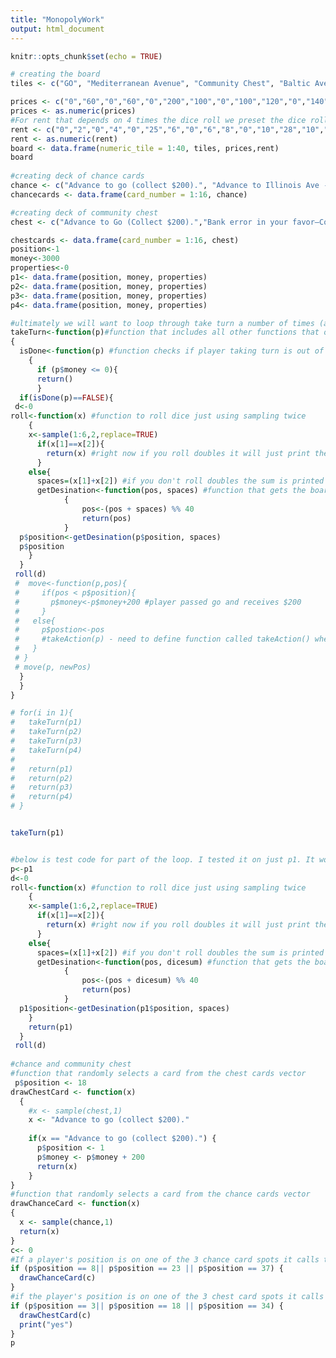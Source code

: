 ```yaml
---
title: "MonopolyWork"
output: html_document
---
```


```r
knitr::opts_chunk$set(echo = TRUE)
```

```r
# creating the board
tiles <- c("GO", "Mediterranean Avenue", "Community Chest", "Baltic Avenue", "Income Tax", "Reading Railroad", "Oriental Avenue","Chance","Vermont Avenue", "Connecticut Avenue", "Jail", "St. Charles Place", "Electric Company", "States Avenue", "Virginia Avenue","Pennsylvania Railroad", "St. James Place", "Community Chest","Tennessee Avenue","New York Avenue","Free Parking","Kentucky Avenue","Chance","Indiana Avenue","Illinois Avenue","B. & O. Railroad","Atlantic Avenue","Ventnor Avenue", "Water Works", "Marvin Gardens","Go To Jail","Pacific Avenue","North Carolina Avenue", "Community Chest", "Pennsylvania Avenue","Short Line", "Chance","Park Place", "Luxury Tax", "Boardwalk")

prices <- c("0","60","0","60","0","200","100","0","100","120","0","140","150","140","160","200","180","0","180","200","0","220","0","220","240","200","260","260","150","280","0","300","300","0","320","200","0","350","0","400")
prices <- as.numeric(prices)
#For rent that depends on 4 times the dice roll we preset the dice roll to be 7 as that is the most common 2 sided dice roll.
rent <- c("0","2","0","4","0","25","6","0","6","8","0","10","28","10","12","25","14","0","14","16","0","18","0","18","20","25","22","22","28","24","0","26","26","0","28","28","0","35","0","50")
rent <- as.numeric(rent)
board <- data.frame(numeric_tile = 1:40, tiles, prices,rent)
board
  
#creating deck of chance cards
chance <- c("Advance to go (collect $200).", "Advance to Illinois Ave - If you pass Go, collect $200.", "Advance to St. Charles Place - If you pass Go, collect $200.", "Advance to nearest Utility. If unowned, you may buy it from the Bank. If owned, throw dice and pay owner a total ten times the amount thrown.", "Advance token to the nearest Railroad and pay owner twice the rental to which he/she is otherwise entitled. If Railroad is unowned, you may but it from the Bank.", "Bank pays you dividend of $50.", "Get Out of Jail Free.", "Go Back 3 Spaces.", "Go to Jail-Go directly to Jail-Do not pass Go, do not collect $200.", "Make general repairs on all your property-For each house pay $25-For each hotel $100.","Pay poor tax of $15","Take a trip to Reading Railroad–If you pass Go, collect $200.","Take a walk on the Boardwalk–Advance token to Boardwalk","You have been elected Chairman of the Board–Pay each player $50","Your building and loan matures—Collect $150","You have won a crossword competition—Collect $100")
chancecards <- data.frame(card_number = 1:16, chance)

#creating deck of community chest
chest <- c("Advance to Go (Collect $200).","Bank error in your favor—Collect $200.","Doctor's fee—Pay $50.","From sale of stock you get $50.","Get Out of Jail Free.","Go to Jail–Go directly to jail–Do not pass Go–Do not collect $200.","Grand Opera Night—Collect $50 from every player for opening night seats.","Holiday Fund matures—Receive $100.","Income tax refund–Collect $20.","Life insurance matures–Collect $100.","Pay hospital fees of $100.","Pay school fees of $150.","Receive from services $25.","You are assessed for street repairs–$40 per house–$115 per hotel.","You have won second prize in a beauty contest–Collect $10.","You inherit $100.")

chestcards <- data.frame(card_number = 1:16, chest)
position<-1
money<-3000
properties<-0
p1<- data.frame(position, money, properties)
p2<- data.frame(position, money, properties)
p3<- data.frame(position, money, properties)
p4<- data.frame(position, money, properties)

#ultimately we will want to loop through take turn a number of times (at bottom)
takeTurn<-function(p)#function that includes all other functions that one player will go through for a turn, parameter is one player data frame
{
  isDone<-function(p) #function checks if player taking turn is out of money or not
    { 
	  if (p$money <= 0){
	  return()
	  }
  if(isDone(p)==FALSE){
 d<-0
roll<-function(x) #function to roll dice just using sampling twice
    {
    x<-sample(1:6,2,replace=TRUE)
      if(x[1]==x[2]){
        return(x) #right now if you roll doubles it will just print the pair and that's it
      }
    else{
      spaces=(x[1]+x[2]) #if you don't roll doubles the sum is printed
      getDesination<-function(pos, spaces) #function that gets the board position
            {
            	pos<-(pos + spaces) %% 40
            	return(pos)
            }
  p$position<-getDesination(p$position, spaces)
  p$position
    }
  }
 roll(d)
 #  move<-function(p,pos){
 #     if(pos < p$position){
 #       p$money<-p$money+200 #player passed go and receives $200
 #     }
 #   else{
 #     p$postion<-pos
 #     #takeAction(p) - need to define function called takeAction() where the player moves
 #   }
 # }
 # move(p, newPos)
  }
  }
}

# for(i in 1){
#   takeTurn(p1)
#   takeTurn(p2)
#   takeTurn(p3)
#   takeTurn(p4)
#   
#   return(p1)
#   return(p2)
#   return(p3)
#   return(p4)
# }


takeTurn(p1)


#below is test code for part of the loop. I tested it on just p1. It works by rolling the dice and then updating the player position in the data frame. I need to get it to work in the larger loop though.  
p<-p1
d<-0
roll<-function(x) #function to roll dice just using sampling twice
    {
    x<-sample(1:6,2,replace=TRUE)
      if(x[1]==x[2]){
        return(x) #right now if you roll doubles it will just print the pair and that's it
      }
    else{
      spaces=(x[1]+x[2]) #if you don't roll doubles the sum is printed
      getDesination<-function(pos, dicesum) #function that gets the board position
            {
            	pos<-(pos + dicesum) %% 40
            	return(pos)
            }
  p1$position<-getDesination(p1$position, spaces)
    }
    return(p1)
  }
 roll(d)
 
#chance and community chest
#function that randomly selects a card from the chest cards vector
 p$position <- 18
drawChestCard <- function(x)
  {
    #x <- sample(chest,1)
    x <- "Advance to go (collect $200)."
    
    if(x == "Advance to go (collect $200).") {
      p$position <- 1
      p$money <- p$money + 200
      return(x)
    }
}
#function that randomly selects a card from the chance cards vector
drawChanceCard <- function(x)
{
  x <- sample(chance,1)
  return(x)
}
c<- 0
#If a player's position is on one of the 3 chance card spots it calls the function
if (p$position == 8|| p$position == 23 || p$position == 37) {
  drawChanceCard(c)
}
#if the player's position is on one of the 3 chest card spots it calls the function. For some reason It is not changing the p data frame
if (p$position == 3|| p$position == 18 || p$position == 34) {
  drawChestCard(c)
  print("yes")
}
p
```

